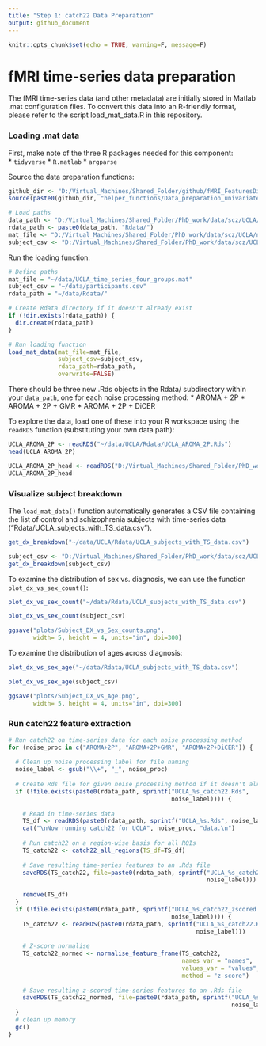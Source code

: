 ```yaml
---
title: "Step 1: catch22 Data Preparation"
output: github_document
---
```


```r
knitr::opts_chunk$set(echo = TRUE, warning=F, message=F)
```

# fMRI time-series data preparation

The fMRI time-series data (and other metadata) are initially stored in Matlab .mat configuration files. To convert this data into an R-friendly format, please refer to the script load_mat_data.R in this repository.

### Loading .mat data

First, make note of the three R packages needed for this component:  
* `tidyverse`
* `R.matlab`
* `argparse`


Source the data preparation functions:
```r
github_dir <- "D:/Virtual_Machines/Shared_Folder/github/fMRI_FeaturesDisorders/"
source(paste0(github_dir, "helper_functions/Data_preparation_univariate.R"))
```

```r
# Load paths
data_path <- "D:/Virtual_Machines/Shared_Folder/PhD_work/data/scz/UCLA/"
rdata_path <- paste0(data_path, "Rdata/")
mat_file <- "D:/Virtual_Machines/Shared_Folder/PhD_work/data/scz/UCLA/new/UCLA_time_series_four_groups.mat"
subject_csv <- "D:/Virtual_Machines/Shared_Folder/PhD_work/data/scz/UCLA/participants.csv"
```


Run the loading function:
```r
# Define paths
mat_file = "~/data/UCLA_time_series_four_groups.mat"
subject_csv = "~/data/participants.csv"
rdata_path = "~/data/Rdata/"

# Create Rdata directory if it doesn't already exist
if (!dir.exists(rdata_path)) {
  dir.create(rdata_path)
}

# Run loading function
load_mat_data(mat_file=mat_file, 
              subject_csv=subject_csv, 
              rdata_path=rdata_path, 
              overwrite=FALSE)
```

There should be three new .Rds objects in the Rdata/ subdirectory within your `data_path`, one for each noise processing method:
* AROMA + 2P
* AROMA + 2P + GMR
* AROMA + 2P + DiCER

To explore the data, load one of these into your R workspace using the `readRDS` function (substituting your own data path):

```r
UCLA_AROMA_2P <- readRDS("~/data/UCLA/Rdata/UCLA_AROMA_2P.Rds")
head(UCLA_AROMA_2P)
```
```r
UCLA_AROMA_2P_head <- readRDS("D:/Virtual_Machines/Shared_Folder/PhD_work/data/scz/UCLA/Rdata/UCLA_AROMA_2P_head.Rds")
UCLA_AROMA_2P_head
```


### Visualize subject breakdown

The `load_mat_data()` function automatically generates a CSV file containing the list of control and schizophrenia subjects with time-series data ("Rdata/UCLA_subjects_with_TS_data.csv"). 

```r
get_dx_breakdown("~/data/UCLA/Rdata/UCLA_subjects_with_TS_data.csv")
```

```r
subject_csv <- "D:/Virtual_Machines/Shared_Folder/PhD_work/data/scz/UCLA/Rdata/UCLA_subjects_with_TS_data.csv"
get_dx_breakdown(subject_csv)
```

To examine the distribution of sex vs. diagnosis, we can use the function `plot_dx_vs_sex_count()`:

```r
plot_dx_vs_sex_count("~/data/Rdata/UCLA_subjects_with_TS_data.csv")
```
```r
plot_dx_vs_sex_count(subject_csv)
```
```r
ggsave("plots/Subject_DX_vs_Sex_counts.png",
       width= 5, height = 4, units="in", dpi=300)
```

To examine the distribution of ages across diagnosis:
```r
plot_dx_vs_sex_age("~/data/Rdata/UCLA_subjects_with_TS_data.csv")
```
```r
plot_dx_vs_sex_age(subject_csv)
```
```r
ggsave("plots/Subject_DX_vs_Age.png",
       width= 5, height = 4, units="in", dpi=300)
```

### Run catch22 feature extraction

```r
# Run catch22 on time-series data for each noise processing method
for (noise_proc in c("AROMA+2P", "AROMA+2P+GMR", "AROMA+2P+DiCER")) {
  
  # Clean up noise processing label for file naming
  noise_label <- gsub("\\+", "_", noise_proc)
  
  # Create Rds file for given noise processing method if it doesn't already exist
  if (!file.exists(paste0(rdata_path, sprintf("UCLA_%s_catch22.Rds", 
                                              noise_label)))) {
    
    # Read in time-series data
    TS_df <- readRDS(paste0(rdata_path, sprintf("UCLA_%s.Rds", noise_label)))
    cat("\nNow running catch22 for UCLA", noise_proc, "data.\n")
    
    # Run catch22 on a region-wise basis for all ROIs
    TS_catch22 <- catch22_all_regions(TS_df=TS_df)
    
    # Save resulting time-series features to an .Rds file
    saveRDS(TS_catch22, file=paste0(rdata_path, sprintf("UCLA_%s_catch22.Rds", 
                                                        noise_label)))
    
    remove(TS_df)
  }
  if (!file.exists(paste0(rdata_path, sprintf("UCLA_%s_catch22_zscored.Rds", 
                                              noise_label)))) {
    TS_catch22 <- readRDS(paste0(rdata_path, sprintf("UCLA_%s_catch22.Rds", 
                                                     noise_label)))
    
    # Z-score normalise
    TS_catch22_normed <- normalise_feature_frame(TS_catch22, 
                                                 names_var = "names", 
                                                 values_var = "values", 
                                                 method = "z-score")
    
    # Save resulting z-scored time-series features to an .Rds file
    saveRDS(TS_catch22_normed, file=paste0(rdata_path, sprintf("UCLA_%s_catch22_zscored.Rds", 
                                                               noise_label)))
  }
  # clean up memory
  gc()
}
```